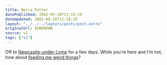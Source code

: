 ```yaml
---
title: Norra Potter
datePublished: 2002-09-28T12:19:29
dateUpdated: 2002-09-28T12:19:29
layout: "../../../layouts/posts/post.astro"
originalUrl: $UNKNOWN
source: v1
tags: ["v1"]
---
```


Off to [Newcastle-under-Lyme][1] for a few days. While you&#8217;re here and I&#8217;m not, how about [feeding me weird things][2]?

[1]: http://www.knowhere.co.uk/3216.html "Knowhere Guide: Newcastle-under-Lyme"
[2]: /straplines/add/ "anglepoised: add a strapline. of course, i can't add them to the pool til I get back..."
